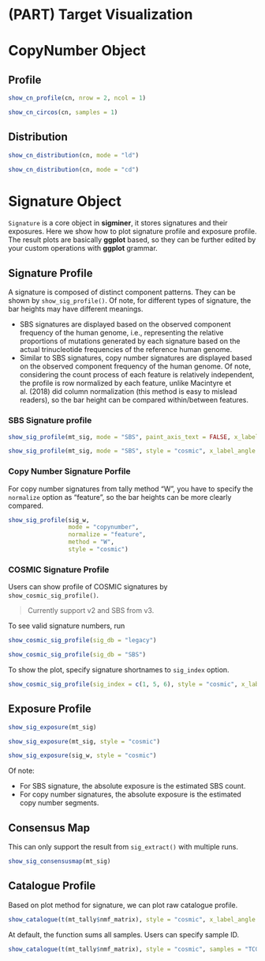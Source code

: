 # (PART) Target Visualization  {-}

# CopyNumber Object {#cnobject}

## Profile 

```r
show_cn_profile(cn, nrow = 2, ncol = 1)
```


```r
show_cn_circos(cn, samples = 1)
```



## Distribution 


```r
show_cn_distribution(cn, mode = "ld")
```


```r
show_cn_distribution(cn, mode = "cd")
```


# Signature Object {#sigobject}

`Signature` is a core object in **sigminer**, it stores signatures and their exposures. Here we show how to plot signature profile and exposure profile. The result plots are basically **ggplot** based, so they can be further edited by your custom operations with **ggplot** grammar.

## Signature Profile 

A signature is composed of distinct component patterns. They can be shown by `show_sig_profile()`. Of note, for different types of signature, the bar heights may have different meanings.

- SBS signatures are displayed based on the observed component frequency of the human genome, i.e., representing the relative proportions of mutations generated by each signature based on the actual trinucleotide frequencies of the reference human genome.
- Similar to SBS signatures, copy number signatures are displayed based on the observed component frequency of the human genome. Of note, considering the count process of each feature is relatively independent, the profile is row normalized by each feature, unlike Macintyre et al. (2018) did column normalization (this method is easy to mislead readers), so the bar height can be compared within/between features.

### SBS Signature profile 

```r
show_sig_profile(mt_sig, mode = "SBS", paint_axis_text = FALSE, x_label_angle = 90)
```


```r
show_sig_profile(mt_sig, mode = "SBS", style = "cosmic", x_label_angle = 90)
```


### Copy Number Signature Porfile  

For copy number signatures from tally method "W", you have to specify the `normalize` option as "feature", so  the bar heights can be more clearly compared.

```r
show_sig_profile(sig_w,
                 mode = "copynumber",
                 normalize = "feature",
                 method = "W",
                 style = "cosmic")
```

### COSMIC Signature Profile  

Users can show profile of COSMIC signatures by `show_cosmic_sig_profile()`.

> Currently support v2 and SBS from v3.

To see valid signature numbers, run

```r
show_cosmic_sig_profile(sig_db = "legacy")
```

```r
show_cosmic_sig_profile(sig_db = "SBS")
```


To show the plot, specify signature shortnames to `sig_index` option.

```r
show_cosmic_sig_profile(sig_index = c(1, 5, 6), style = "cosmic", x_label_angle = 90)
```


## Exposure Profile 


```r
show_sig_exposure(mt_sig)
```

```r
show_sig_exposure(mt_sig, style = "cosmic")
```


```r
show_sig_exposure(sig_w, style = "cosmic")
```

Of note:

- For SBS signature, the absolute exposure is the estimated SBS count.
- For copy number signatures, the absolute exposure is the estimated copy number segments.


## Consensus Map  

This can only support the result from `sig_extract()` with multiple runs. 

```r
show_sig_consensusmap(mt_sig)
```


## Catalogue Profile

Based on plot method for signature, we can plot raw catalogue profile.

```r
show_catalogue(t(mt_tally$nmf_matrix), style = "cosmic", x_label_angle = 90)
```

At default, the function sums all samples. Users can specify sample ID.


```r
show_catalogue(t(mt_tally$nmf_matrix), style = "cosmic", samples = "TCGA-AB-3009", x_label_angle = 90)
```

